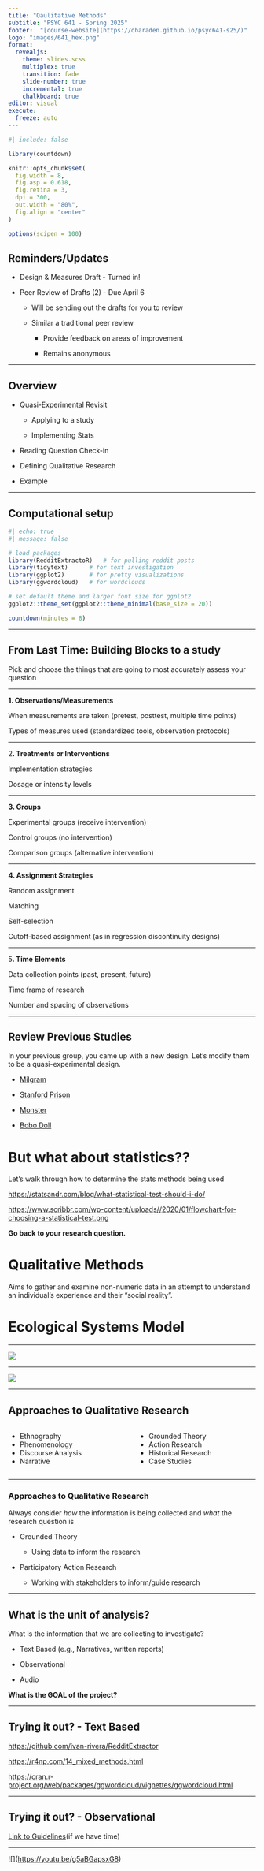 ```yaml
---
title: "Qaulitative Methods"
subtitle: "PSYC 641 - Spring 2025"
footer:  "[course-website](https://dharaden.github.io/psyc641-s25/)"
logo: "images/641_hex.png"
format: 
  revealjs:
    theme: slides.scss
    multiplex: true
    transition: fade
    slide-number: true
    incremental: true 
    chalkboard: true
editor: visual
execute:
  freeze: auto
---
```


```r
#| include: false

library(countdown)

knitr::opts_chunk$set(
  fig.width = 8,
  fig.asp = 0.618,
  fig.retina = 3,
  dpi = 300,
  out.width = "80%",
  fig.align = "center"
)

options(scipen = 100)
```

## Reminders/Updates

::: nonincremental
-   Design & Measures Draft - Turned in!

-   Peer Review of Drafts (2) - Due April 6

    -   Will be sending out the drafts for you to review

    -   Similar a traditional peer review

        -   Provide feedback on areas of improvement

        -   Remains anonymous
:::

------------------------------------------------------------------------

## Overview {.smaller}

::: nonincremental
-   Quasi-Experimental Revisit

    -   Applying to a study

    -   Implementing Stats

-   Reading Question Check-in

-   Defining Qualitative Research

-   Example
:::

------------------------------------------------------------------------

## Computational setup

```r
#| echo: true
#| message: false

# load packages
library(RedditExtractoR)   # for pulling reddit posts
library(tidytext)      # for text investigation
library(ggplot2)       # for pretty visualizations
library(ggwordcloud)   # for wordclouds 

# set default theme and larger font size for ggplot2
ggplot2::theme_set(ggplot2::theme_minimal(base_size = 20))
```

```r
countdown(minutes = 8)
```

------------------------------------------------------------------------

## From Last Time: Building Blocks to a study

Pick and choose the things that are going to most accurately assess your question

------------------------------------------------------------------------

**1. Observations/Measurements**

When measurements are taken (pretest, posttest, multiple time points)

Types of measures used (standardized tools, observation protocols)

------------------------------------------------------------------------

2**. Treatments or Interventions**

Implementation strategies

Dosage or intensity levels

------------------------------------------------------------------------

**3. Groups**

Experimental groups (receive intervention)

Control groups (no intervention)

Comparison groups (alternative intervention)

------------------------------------------------------------------------

**4. Assignment Strategies**

Random assignment

Matching

Self-selection

Cutoff-based assignment (as in regression discontinuity designs)

------------------------------------------------------------------------

5**. Time Elements**

Data collection points (past, present, future)

Time frame of research

Number and spacing of observations

------------------------------------------------------------------------

## Review Previous Studies

In your previous group, you came up with a new design. Let's modify them to be a quasi-experimental design.

::: nonincremental
-   [Milgram](https://docs.google.com/document/d/1XEYJbokXH3Cqq0q4eluuwp_tUeEWyXjZ8Bn6LtKLmrA/edit?usp=sharing)

-   [Stanford Prison](https://docs.google.com/document/d/1YZhObutJkbZKyYhYZhvifI1xo2c_xkc871oGiik29Go/edit?usp=sharing)

-   [Monster](https://docs.google.com/document/d/1thDAqxsPYlUjnwQE_tNRxYLJvISkbfmWszuEqgcweJA/edit?usp=sharing)

-   [Bobo Doll](https://docs.google.com/document/d/1ywjpmbtmSslpdVbaoXwm6w8IyelQyZCWS-lEuGSPuTc/edit?usp=sharing)
:::

# But what about statistics??

Let's walk through how to determine the stats methods being used

<https://statsandr.com/blog/what-statistical-test-should-i-do/>

<https://www.scribbr.com/wp-content/uploads//2020/01/flowchart-for-choosing-a-statistical-test.png>

**Go back to your research question.**

# Qualitative Methods

Aims to gather and examine non-numeric data in an attempt to understand an individual's experience and their "social reality".

# Ecological Systems Model

------------------------------------------------------------------------

![](images/Bronfenbrenner-Ecological-Systems-Theory.jpeg){fig-align="center"}

------------------------------------------------------------------------

![](images/6454e04b8455c474f0e6352d_Bronfenbrenners%20Ecological%20Model.jpg){fig-align="center"}

------------------------------------------------------------------------

## Approaches to Qualitative Research

::::::: columns
:::: {.column width="50%"}
::: nonincremental
-   Ethnography
-   Phenomenology
-   Discourse Analysis
-   Narrative
:::
::::

:::: {.column width="50%"}
::: nonincremental
-   Grounded Theory
-   Action Research
-   Historical Research
-   Case Studies
:::
::::
:::::::

------------------------------------------------------------------------

### Approaches to Qualitative Research

Always consider *how* the information is being collected and *what* the research question is

-   Grounded Theory

    -   Using data to inform the research

-   Participatory Action Research

    -   Working with stakeholders to inform/guide research

------------------------------------------------------------------------

## What is the unit of analysis?

What is the information that we are collecting to investigate?

-   Text Based (e.g., Narratives, written reports)

-   Observational

-   Audio

**What is the GOAL of the project?**

------------------------------------------------------------------------

## Trying it out? - Text Based

<https://github.com/ivan-rivera/RedditExtractor>

<https://r4np.com/14_mixed_methods.html>

<https://cran.r-project.org/web/packages/ggwordcloud/vignettes/ggwordcloud.html>

------------------------------------------------------------------------

## Trying it out? - Observational

[Link to Guidelines](/weeks/week-12.html)(if we have time)

------------------------------------------------------------------------

\![\](<https://youtu.be/g5aBGapsxG8>)
